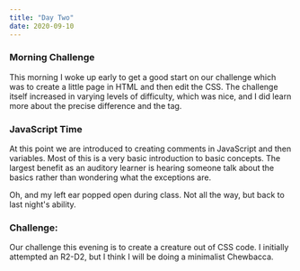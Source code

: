 ```yaml
---
title: "Day Two"
date: 2020-09-10
---
```


### Morning Challenge

This morning I woke up early to get a good start on our challenge which was to create a little page in HTML and then edit the CSS. The challenge itself increased in varying levels of difficulty, which was nice, and I did learn more about the precise difference<thead> and the <th> tag.

### JavaScript Time

At this point we are introduced to creating comments in JavaScript and then variables.
Most of this is a very basic introduction to basic concepts.
The largest benefit as an auditory learner is hearing someone talk about the basics rather than wondering what the exceptions are.

Oh, and my left ear popped open during class. Not all the way, but back to last night's ability.

### Challenge:
Our challenge this evening is to create a creature out of CSS code. I initially attempted an R2-D2, but I think I will be doing a minimalist Chewbacca.
